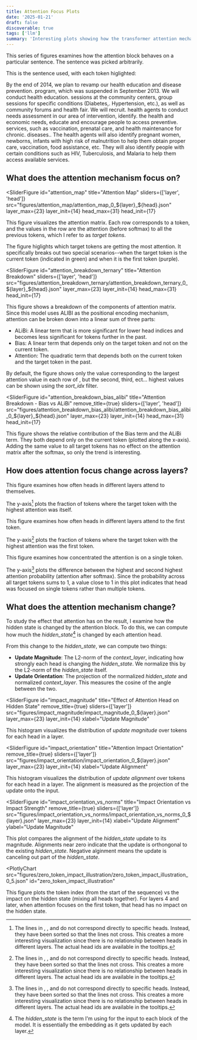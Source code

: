 ```yaml
---
title: Attention Focus Plots
date: '2025-01-21'
draft: false
discoverable: true
tags: ['llm']
summary: 'Interesting plots showing how the transformer attention mechanism behaves.'
---
```


This series of figures examines how the attention block behaves on a particular sentence. The sentence was picked arbitrarily.

This is the sentence used, with each token higlighted:

<div style={{}}><span title="0" style={{"color":"rgb(31, 119, 180)"}}>By</span><span title="1" style={{"color":"rgb(255, 127, 14)"}}> the</span><span title="2" style={{"color":"rgb(44, 160, 44)"}}> end</span><span title="3" style={{"color":"rgb(214, 39, 40)"}}> of</span><span title="4" style={{"color":"rgb(148, 103, 189)"}}> 2014</span><span title="5" style={{"color":"rgb(140, 86, 75)"}}>,</span><span title="6" style={{"color":"rgb(227, 119, 194)"}}> we</span><span title="7" style={{"color":"rgb(127, 127, 127)"}}> plan</span><span title="8" style={{"color":"rgb(188, 189, 34)"}}> to</span><span title="9" style={{"color":"rgb(23, 190, 207)"}}> rev</span><span title="10" style={{"color":"rgb(31, 119, 180)"}}>amp</span><span title="11" style={{"color":"rgb(255, 127, 14)"}}> our</span><span title="12" style={{"color":"rgb(44, 160, 44)"}}> health</span><span title="13" style={{"color":"rgb(214, 39, 40)"}}> education</span><span title="14" style={{"color":"rgb(148, 103, 189)"}}> and</span><span title="15" style={{"color":"rgb(140, 86, 75)"}}> disease</span><span title="16" style={{"color":"rgb(227, 119, 194)"}}> prevention</span><span title="17" style={{"color":"rgb(127, 127, 127)"}}>.</span><span title="18" style={{"color":"rgb(188, 189, 34)"}}> program</span><span title="19" style={{"color":"rgb(23, 190, 207)"}}>,</span><span title="20" style={{"color":"rgb(31, 119, 180)"}}> which</span><span title="21" style={{"color":"rgb(255, 127, 14)"}}> was</span><span title="22" style={{"color":"rgb(44, 160, 44)"}}> suspended</span><span title="23" style={{"color":"rgb(214, 39, 40)"}}> in</span><span title="24" style={{"color":"rgb(148, 103, 189)"}}> September</span><span title="25" style={{"color":"rgb(140, 86, 75)"}}> 2013</span><span title="26" style={{"color":"rgb(227, 119, 194)"}}>.</span><span title="27" style={{"color":"rgb(127, 127, 127)"}}> We</span><span title="28" style={{"color":"rgb(188, 189, 34)"}}> will</span><span title="29" style={{"color":"rgb(23, 190, 207)"}}> conduct</span><span title="30" style={{"color":"rgb(31, 119, 180)"}}> health</span><span title="31" style={{"color":"rgb(255, 127, 14)"}}> education</span><span title="32" style={{"color":"rgb(44, 160, 44)"}}>.</span><span title="33" style={{"color":"rgb(214, 39, 40)"}}> sessions</span><span title="34" style={{"color":"rgb(148, 103, 189)"}}> at</span><span title="35" style={{"color":"rgb(140, 86, 75)"}}> the</span><span title="36" style={{"color":"rgb(227, 119, 194)"}}> community</span><span title="37" style={{"color":"rgb(127, 127, 127)"}}> centers</span><span title="38" style={{"color":"rgb(188, 189, 34)"}}>,</span><span title="39" style={{"color":"rgb(23, 190, 207)"}}> group</span><span title="40" style={{"color":"rgb(31, 119, 180)"}}> sessions</span><span title="41" style={{"color":"rgb(255, 127, 14)"}}> for</span><span title="42" style={{"color":"rgb(44, 160, 44)"}}> specific</span><span title="43" style={{"color":"rgb(214, 39, 40)"}}> conditions</span><span title="44" style={{"color":"rgb(148, 103, 189)"}}> (</span><span title="45" style={{"color":"rgb(140, 86, 75)"}}>Di</span><span title="46" style={{"color":"rgb(227, 119, 194)"}}>abetes</span><span title="47" style={{"color":"rgb(127, 127, 127)"}}>,.</span><span title="48" style={{"color":"rgb(188, 189, 34)"}}> Hy</span><span title="49" style={{"color":"rgb(23, 190, 207)"}}>pert</span><span title="50" style={{"color":"rgb(31, 119, 180)"}}>ension</span><span title="51" style={{"color":"rgb(255, 127, 14)"}}>,</span><span title="52" style={{"color":"rgb(44, 160, 44)"}}> etc</span><span title="53" style={{"color":"rgb(214, 39, 40)"}}>.),</span><span title="54" style={{"color":"rgb(148, 103, 189)"}}> as</span><span title="55" style={{"color":"rgb(140, 86, 75)"}}> well</span><span title="56" style={{"color":"rgb(227, 119, 194)"}}> as</span><span title="57" style={{"color":"rgb(127, 127, 127)"}}> community</span><span title="58" style={{"color":"rgb(188, 189, 34)"}}> forums</span><span title="59" style={{"color":"rgb(23, 190, 207)"}}> and</span><span title="60" style={{"color":"rgb(31, 119, 180)"}}> health</span><span title="61" style={{"color":"rgb(255, 127, 14)"}}> fair</span><span title="62" style={{"color":"rgb(44, 160, 44)"}}>.</span><span title="63" style={{"color":"rgb(214, 39, 40)"}}> We</span><span title="64" style={{"color":"rgb(148, 103, 189)"}}> will</span><span title="65" style={{"color":"rgb(140, 86, 75)"}}> recruit</span><span title="66" style={{"color":"rgb(227, 119, 194)"}}>.</span><span title="67" style={{"color":"rgb(127, 127, 127)"}}> health</span><span title="68" style={{"color":"rgb(188, 189, 34)"}}> agents</span><span title="69" style={{"color":"rgb(23, 190, 207)"}}> to</span><span title="70" style={{"color":"rgb(31, 119, 180)"}}> conduct</span><span title="71" style={{"color":"rgb(255, 127, 14)"}}> needs</span><span title="72" style={{"color":"rgb(44, 160, 44)"}}> assessment</span><span title="73" style={{"color":"rgb(214, 39, 40)"}}> in</span><span title="74" style={{"color":"rgb(148, 103, 189)"}}> our</span><span title="75" style={{"color":"rgb(140, 86, 75)"}}> area</span><span title="76" style={{"color":"rgb(227, 119, 194)"}}> of</span><span title="77" style={{"color":"rgb(127, 127, 127)"}}> intervention</span><span title="78" style={{"color":"rgb(188, 189, 34)"}}>,</span><span title="79" style={{"color":"rgb(23, 190, 207)"}}> identify</span><span title="80" style={{"color":"rgb(31, 119, 180)"}}>.</span><span title="81" style={{"color":"rgb(255, 127, 14)"}}> the</span><span title="82" style={{"color":"rgb(44, 160, 44)"}}> health</span><span title="83" style={{"color":"rgb(214, 39, 40)"}}> and</span><span title="84" style={{"color":"rgb(148, 103, 189)"}}> economic</span><span title="85" style={{"color":"rgb(140, 86, 75)"}}> needs</span><span title="86" style={{"color":"rgb(227, 119, 194)"}}>,</span><span title="87" style={{"color":"rgb(127, 127, 127)"}}> educate</span><span title="88" style={{"color":"rgb(188, 189, 34)"}}> and</span><span title="89" style={{"color":"rgb(23, 190, 207)"}}> encourage</span><span title="90" style={{"color":"rgb(31, 119, 180)"}}> people</span><span title="91" style={{"color":"rgb(255, 127, 14)"}}> to</span><span title="92" style={{"color":"rgb(44, 160, 44)"}}> access</span><span title="93" style={{"color":"rgb(214, 39, 40)"}}> preventive</span><span title="94" style={{"color":"rgb(148, 103, 189)"}}>.</span><span title="95" style={{"color":"rgb(140, 86, 75)"}}> services</span><span title="96" style={{"color":"rgb(227, 119, 194)"}}>,</span><span title="97" style={{"color":"rgb(127, 127, 127)"}}> such</span><span title="98" style={{"color":"rgb(188, 189, 34)"}}> as</span><span title="99" style={{"color":"rgb(23, 190, 207)"}}> vaccination</span><span title="100" style={{"color":"rgb(31, 119, 180)"}}>,</span><span title="101" style={{"color":"rgb(255, 127, 14)"}}> prenatal</span><span title="102" style={{"color":"rgb(44, 160, 44)"}}> care</span><span title="103" style={{"color":"rgb(214, 39, 40)"}}>,</span><span title="104" style={{"color":"rgb(148, 103, 189)"}}> and</span><span title="105" style={{"color":"rgb(140, 86, 75)"}}> health</span><span title="106" style={{"color":"rgb(227, 119, 194)"}}> maintenance</span><span title="107" style={{"color":"rgb(127, 127, 127)"}}> for</span><span title="108" style={{"color":"rgb(188, 189, 34)"}}> chronic</span><span title="109" style={{"color":"rgb(23, 190, 207)"}}>.</span><span title="110" style={{"color":"rgb(31, 119, 180)"}}> diseases</span><span title="111" style={{"color":"rgb(255, 127, 14)"}}>..</span><span title="112" style={{"color":"rgb(44, 160, 44)"}}> The</span><span title="113" style={{"color":"rgb(214, 39, 40)"}}> health</span><span title="114" style={{"color":"rgb(148, 103, 189)"}}> agents</span><span title="115" style={{"color":"rgb(140, 86, 75)"}}> will</span><span title="116" style={{"color":"rgb(227, 119, 194)"}}> also</span><span title="117" style={{"color":"rgb(127, 127, 127)"}}> identify</span><span title="118" style={{"color":"rgb(188, 189, 34)"}}> pregnant</span><span title="119" style={{"color":"rgb(23, 190, 207)"}}> women</span><span title="120" style={{"color":"rgb(31, 119, 180)"}}>,</span><span title="121" style={{"color":"rgb(255, 127, 14)"}}> newborn</span><span title="122" style={{"color":"rgb(44, 160, 44)"}}>s</span><span title="123" style={{"color":"rgb(214, 39, 40)"}}>,</span><span title="124" style={{"color":"rgb(148, 103, 189)"}}> infants</span><span title="125" style={{"color":"rgb(140, 86, 75)"}}> with</span><span title="126" style={{"color":"rgb(227, 119, 194)"}}> high</span><span title="127" style={{"color":"rgb(127, 127, 127)"}}> risk</span><span title="128" style={{"color":"rgb(188, 189, 34)"}}> of</span><span title="129" style={{"color":"rgb(23, 190, 207)"}}> malnutrition</span><span title="130" style={{"color":"rgb(31, 119, 180)"}}> to</span><span title="131" style={{"color":"rgb(255, 127, 14)"}}> help</span><span title="132" style={{"color":"rgb(44, 160, 44)"}}> them</span><span title="133" style={{"color":"rgb(214, 39, 40)"}}> obtain</span><span title="134" style={{"color":"rgb(148, 103, 189)"}}> proper</span><span title="135" style={{"color":"rgb(140, 86, 75)"}}> care</span><span title="136" style={{"color":"rgb(227, 119, 194)"}}>,</span><span title="137" style={{"color":"rgb(127, 127, 127)"}}> vaccination</span><span title="138" style={{"color":"rgb(188, 189, 34)"}}>,</span><span title="139" style={{"color":"rgb(23, 190, 207)"}}> food</span><span title="140" style={{"color":"rgb(31, 119, 180)"}}> assistance</span><span title="141" style={{"color":"rgb(255, 127, 14)"}}>,</span><span title="142" style={{"color":"rgb(44, 160, 44)"}}> etc</span><span title="143" style={{"color":"rgb(214, 39, 40)"}}>.</span><span title="144" style={{"color":"rgb(148, 103, 189)"}}> They</span><span title="145" style={{"color":"rgb(140, 86, 75)"}}> will</span><span title="146" style={{"color":"rgb(227, 119, 194)"}}> also</span><span title="147" style={{"color":"rgb(127, 127, 127)"}}> identify</span><span title="148" style={{"color":"rgb(188, 189, 34)"}}> people</span><span title="149" style={{"color":"rgb(23, 190, 207)"}}> with</span><span title="150" style={{"color":"rgb(31, 119, 180)"}}> certain</span><span title="151" style={{"color":"rgb(255, 127, 14)"}}> conditions</span><span title="152" style={{"color":"rgb(44, 160, 44)"}}> such</span><span title="153" style={{"color":"rgb(214, 39, 40)"}}> as</span><span title="154" style={{"color":"rgb(148, 103, 189)"}}> HIV</span><span title="155" style={{"color":"rgb(140, 86, 75)"}}>,</span><span title="156" style={{"color":"rgb(227, 119, 194)"}}> Tu</span><span title="157" style={{"color":"rgb(127, 127, 127)"}}>ber</span><span title="158" style={{"color":"rgb(188, 189, 34)"}}>culosis</span><span title="159" style={{"color":"rgb(23, 190, 207)"}}>,</span><span title="160" style={{"color":"rgb(31, 119, 180)"}}> and</span><span title="161" style={{"color":"rgb(255, 127, 14)"}}> Mal</span><span title="162" style={{"color":"rgb(44, 160, 44)"}}>aria</span><span title="163" style={{"color":"rgb(214, 39, 40)"}}> to</span><span title="164" style={{"color":"rgb(148, 103, 189)"}}> help</span><span title="165" style={{"color":"rgb(140, 86, 75)"}}> them</span><span title="166" style={{"color":"rgb(227, 119, 194)"}}> access</span><span title="167" style={{"color":"rgb(127, 127, 127)"}}> available</span><span title="168" style={{"color":"rgb(188, 189, 34)"}}> services</span><span title="169" style={{"color":"rgb(23, 190, 207)"}}>.</span></div>

## What does the attention mechanism focus on?

<SliderFigure
  id="attention_map"
  title="Attention Map"
  sliders={['layer', 'head']}
  src="figures/attention_map/attention_map_0_${layer}_${head}.json"
  layer_max={23}
  layer_init={14}
  head_max={31}
  head_init={17}
>
This figure visualizes the attention matrix. Each row corresponds to a token, and the values in the row are the attention (before softmax) to all the previous tokens, which I refer to as *target tokens*.

The figure higlights which target tokens are getting the most attention. It specifically breaks out two special scenarios--when the target token is the current token (indicated in green) and when it is the first token (purple).
</SliderFigure>


<SliderFigure
  id="attention_breakdown_ternary"
  title="Attention Breakdown"
  sliders={['layer', 'head']}
  src="figures/attention_breakdown_ternary/attention_breakdown_ternary_0_${layer}_${head}.json"
  layer_max={23}
  layer_init={14}
  head_max={31}
  head_init={17}
>
This figure shows a breakdown of the components of attention matrix. Since this model uses ALIBI as the positional encoding mechanism, attention can be broken down into a linear sum of three parts:

* ALiBi: A linear term that is more significant for lower head indices and becomes less significant for tokens further in the past.
* Bias: A linear term that depends only on the target token and not on the current token.
* Attention: The quadratic term that depends both on the current token and the target token in the past.

By default, the figure shows only the value corresponding to the largest attention value in each row of <FigureRef id="attention_map" />, but the second, third, ect... highest values can be shown using the *sort_idx* filter.
</SliderFigure>

<SliderFigure
  id="attention_breakdown_bias_alibi"
  title="Attention Breakdown - Bias vs ALiBi"
  remove_title={true}
  sliders={['layer', 'head']}
  src="figures/attention_breakdown_bias_alibi/attention_breakdown_bias_alibi_0_${layer}_${head}.json"
  layer_max={23}
  layer_init={14}
  head_max={31}
  head_init={17}
>
This figure shows the relative contribution of the Bias term and the ALiBi term. They both depend only on the current token (plotted along the x-axis). Adding the same value to all target tokens has no effect on the attention matrix after the softmax, so only the trend is interesting.
</SliderFigure>


## How does attention focus change across layers?



<PlotlyChart src="figures/fraction_attending_self.json" id="fraction_attending_self">
This figure examines how often heads in different layers attend to themselves.

The y-axis[^1] plots the fraction of tokens where the target token with the highest attention was itself.
</PlotlyChart>

<PlotlyChart src="figures/fraction_attending_zero.json" id="fraction_attending_zero">
This figure examines how often heads in different layers attend to the first token.

The y-axis[^1] plots the fraction of tokens where the target token with the highest attention was the first token.
</PlotlyChart>


<PlotlyChart src="figures/attention_focus_layers.json" id="attention_focus_layers" title="Attention Concentration">
This figure examines how concentrated the attention is on a single token.

The y-axis[^1] plots the difference between the highest and second highest attention probability (attention after softmax). Since the probability across all target tokens sums to 1, a value close to 1 in this plot indicates that head was focused on single tokens rather than multiple tokens.
</PlotlyChart>


## What does the attention mechanism change?

To study the effect that attention has on the result, I examine how the hidden state is changed by the attention block. To do this, we can compute how much the *hidden_state*[^2] is changed by each attention head.

From this change to the *hidden_state*, we can compute two things:

* **Update Magnitude**: The L2-norm of the *context_layer*, indicating how strongly each head is changing the *hidden_state*. We normalize this by the L2-norm of the *hidden_state* itself.
* **Update Orientation**: The projection of the normalized *hidden_state* and normalized *context_layer*. This measures the cosine of the angle between the two.



<SliderFigure
  id="impact_magnitude"
  title="Effect of Attention Head on Hidden State"
  remove_title={true}
  sliders={['layer']}
  src="figures/impact_magnitude/impact_magnitude_0_${layer}.json"
  layer_max={23}
  layer_init={14}
  xlabel="Update Magnitude"
>
This histogram visualizes the distribution of *update magnitude* over tokens for each head in a layer.
</SliderFigure>


<SliderFigure
  id="impact_orientation"
  title="Attention Impact Orientation"
  remove_title={true}
  sliders={['layer']}
  src="figures/impact_orientation/impact_orientation_0_${layer}.json"
  layer_max={23}
  layer_init={14}
  xlabel="Update Alignment"
>
This histogram visualizes the distribution of *update alignment* over tokens for each head in a layer. The alignment is measured as the projection of the update onto the input.
</SliderFigure>


<SliderFigure
  id="impact_orientation_vs_norms"
  title="Impact Orientation vs Impact Strength"
  remove_title={true}
  sliders={['layer']}
  src="figures/impact_orientation_vs_norms/impact_orientation_vs_norms_0_${layer}.json"
  layer_max={23}
  layer_init={14}
  xlabel="Update Alignment"
  ylabel="Update Magnitude"
>
This plot compares the alignment of the *hidden_state* update to its magnitude. Alignments near zero indicate that the update is orthongonal to the existing *hidden_state*. Negative alginment means the update is canceling out part of the *hidden_state*.
</SliderFigure>


<PlotlyChart
  src="figures/zero_token_impact_illustration/zero_token_impact_illustration_0_5.json"
  id="zero_token_impact_illustration"
>
This figure plots the token index (from the start of the sequence) vs the impact on the hidden state (mixing all heads together). For layers 4 and later, when attention focuses on the first token, that head has no impact on the hidden state.
</PlotlyChart>



[^1]: The lines in <FigureRef id="fraction_attending_self" />, <FigureRef id="fraction_attending_zero" />, and <FigureRef id="attention_focus_layers" /> do not correspond directly to specific heads. Instead, they have been sorted so that the lines not cross. This creates a more interesting visualization since there is no relationship between heads in different layers. The actual head ids are available in the tooltips.

[^2]: The *hidden_state* is the term I'm using for the input to each block of the model. It is essentially the embedding as it gets updated by each layer.